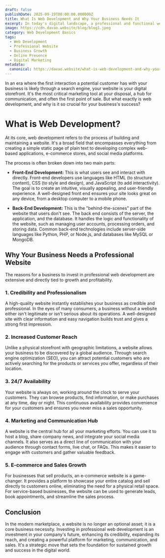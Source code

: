 ```yaml
---
draft: false
publishDate: 2025-09-19T00:00:00.000000Z
title: What Is Web Development and Why Your Business Needs It
excerpt: In today's digital landscape, a professional and functional website is not just a luxury—it's a fundamental necessity for any business looking to grow, compete, and connect with its audience.
image: https://cdn.davao.website/blog/blog1.jpeg
category: Web Development Basics
tags:
  - Web Development
  - Professional Website
  - Business Growth
  - Online Presence
  - Digital Marketing
metadata:
  canonical: https://davao.website/what-is-web-development-and-why-your-business-needs-it
---
```


In an era where the first interaction a potential customer has with your business is likely through a search engine, your website is your digital storefront. It's the most critical marketing tool at your disposal, a hub for communication, and often the first point of sale. But what exactly is web development, and why is it so crucial for your business's success?

# What is Web Development?

At its core, web development refers to the process of building and maintaining a website. It's a broad field that encompasses everything from creating a simple static page of plain text to developing complex web-based applications, e-commerce stores, and social media platforms.

The process is often broken down into two main parts:

- **Front-End Development:** This is what users see and interact with directly. Front-end developers use languages like HTML (to structure content), CSS (to style and design), and JavaScript (to add interactivity). The goal is to create an intuitive, visually appealing, and user-friendly experience. A well-designed front end ensures your site looks great on any device, from a desktop computer to a mobile phone.

- **Back-End Development:** This is the "behind-the-scenes" part of the website that users don't see. The back end consists of the server, the application, and the database. It handles the logic and functionality of the website, such as managing user accounts, processing orders, and storing data. Common back-end technologies include server-side languages like Python, PHP, or Node.js, and databases like MySQL or MongoDB.

## Why Your Business Needs a Professional Website

The reasons for a business to invest in professional web development are extensive and directly tied to growth and profitability.

### 1. Credibility and Professionalism

A high-quality website instantly establishes your business as credible and professional. In the eyes of many consumers, a business without a website either isn't legitimate or isn't serious about its operations. A well-designed site with clear information and easy navigation builds trust and gives a strong first impression.

### 2. Increased Customer Reach

Unlike a physical storefront with geographic limitations, a website allows your business to be discovered by a global audience. Through search engine optimization (SEO), you can attract potential customers who are actively searching for the products or services you offer, regardless of their location.

### 3. 24/7 Availability

Your website is always on, working around the clock to serve your customers. They can browse products, find information, or make purchases at any time, day or night. This continuous availability provides convenience for your customers and ensures you never miss a sales opportunity.

### 4. Marketing and Communication Hub

A website is the central hub for all your marketing efforts. You can use it to host a blog, share company news, and integrate your social media channels. It also serves as a direct line of communication with your audience through contact forms, live chat, or FAQs. This makes it easier to engage with customers and gather valuable feedback.

### 5. E-commerce and Sales Growth

For businesses that sell products, an e-commerce website is a game-changer. It provides a platform to showcase your entire catalog and sell directly to customers online, eliminating the need for a physical retail space. For service-based businesses, the website can be used to generate leads, book appointments, and streamline the sales process.

## Conclusion

In the modern marketplace, a website is no longer an optional asset; it is a core business necessity. Investing in professional web development is an investment in your company's future, enhancing its credibility, expanding its reach, and creating a powerful platform for marketing, communication, and sales. It's a strategic move that sets the foundation for sustained growth and success in the digital world.
